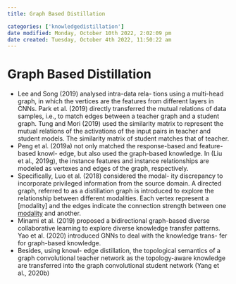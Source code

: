 ```yaml
---
title: Graph Based Distillation

categories: ['knowledgedistillation']
date modified: Monday, October 10th 2022, 2:02:09 pm
date created: Tuesday, October 4th 2022, 11:50:22 am
---
```


# Graph Based Distillation
- Lee and Song (2019) analysed intra-data rela- tions using a multi-head graph, in which the vertices are the features from different layers in CNNs. Park et al. (2019) directly transferred the mutual relations of data samples, i.e., to match edges between a teacher graph and a student graph. Tung and Mori (2019) used the similarity matrix to represent the mutual relations of the activations of the input pairs in teacher and student models. The similarity matrix of student matches that of teacher.
- Peng et al. (2019a) not only matched the response-based and feature-based knowl- edge, but also used the graph-based knowledge. In (Liu et al., 2019g), the instance features and instance relationships are modeled as vertexes and edges of the graph, respectively.
- Specifically, Luo et al. (2018) considered the modal- ity discrepancy to incorporate privileged information from the source domain. A directed graph, referred to as a distillation graph is introduced to explore the relationship between different modalities. Each vertex represent a [modality] and the edges indicate the connection strength between one [modality](modality] and the edges indicate the connection strength between one [modality.qmd) and another.
- Minami et al. (2019) proposed a bidirectional graph-based diverse collaborative learning to explore diverse knowledge transfer patterns. Yao et al. (2020) introduced GNNs to deal with the knowledge trans- fer for graph-based knowledge.
- Besides, using knowl- edge distillation, the topological semantics of a graph convolutional teacher network as the topology-aware knowledge are transferred into the graph convolutional student network (Yang et al., 2020b)



